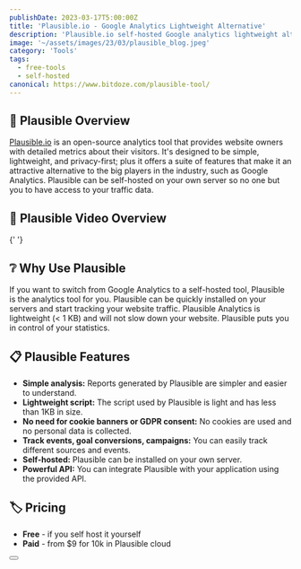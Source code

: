 ```yaml
---
publishDate: 2023-03-17T5:00:00Z
title: 'Plausible.io - Google Analytics Lightweight Alternative'
description: 'Plausible.io self-hosted Google analytics lightweight alternative'
image: '~/assets/images/23/03/plausible_blog.jpeg'
category: 'Tools'
tags:
  - free-tools
  - self-hosted
canonical: https://www.bitdoze.com/plausible-tool/
---
```



## 🔭 Plausible Overview

[Plausible.io](https://plausible.io/) is an open-source analytics tool that provides website owners with detailed metrics about their visitors. It's designed to be simple, lightweight, and privacy-first; plus it offers a suite of features that make it an attractive alternative to the big players in the industry, such as Google Analytics. Plausible can be self-hosted on your own server so no one but you to have access to your traffic data.

## 🎥 Plausible Video Overview

<YouTubeEmbed url="https://www.youtube.com/embed/NoBp7bqAHUI" label="Plausible Analytics" />{' '}

## ❔ Why Use Plausible

If you want to switch from Google Analytics to a self-hosted tool, Plausible is the analytics tool for you. Plausible can be quickly installed on your servers and start tracking your website traffic. Plausible Analytics is lightweight (< 1 KB) and will not slow down your website. Plausible puts you in control of your statistics.

## 📋 Plausible Features

- **Simple analysis:** Reports generated by Plausible are simpler and easier to understand.
- **Lightweight script:** The script used by Plausible is light and has less than 1KB in size.
- **No need for cookie banners or GDPR consent:** No cookies are used and no personal data is collected.
- **Track events, goal conversions, campaigns:** You can easily track different sources and events.
- **Self-hosted:** Plausible can be installed on your own server.
- **Powerful API:** You can integrate Plausible with your application using the provided API.

## 🏷️ Pricing

- **Free** - if you self host it yourself
- **Paid** - from $9 for 10k in Plausible cloud

<Button link="https://plausible.io/" text="Check Plausible" />
